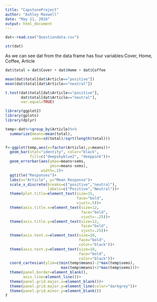 ```yaml
---
title: "CapstoneProject"
author: "Ashley Maxwell"
date: "May 11, 2016"
output: html_document
---
```


```r
dat<-read.csv("Questiondata.csv")
```

```r
str(dat)
```
As we can see dat from the data frame has four variables:Cover, Home, Coffee, Article
```r
dat$total = dat$Cover + dat$Home + dat$Coffee
```
```r
mean(dat$total[dat$Article=="positive"])
mean(dat$total[dat$Article=="neutral"])
```


```r
t.test(dat$total[dat$Article=="positive"],
       dat$total[dat$Article=="neutral"],
       var.equal=TRUE)
```

```r
library(ggplot2)
library(gplots)
library(dplyr)
```
```r
temp<-dat%>%group_by(Article)%>%
  summarize(means=mean(total),
            sems=sd(total)/sqrt(length(total)))
```
```r
f<-ggplot(temp,aes(x=factor(Article),y=means))+
  geom_bar(stat="identity", color="black",
           fill=c("deepskyblue2", "deeppink"))+
  geom_errorbar(aes(ymax=means+sems,
                    ymin=means-sems),
                width=.2)+
  ggtitle("Responses")+
  labs(x="Article", y="Mean Response")+
  scale_x_discrete(breaks=c("positive","neutral"),
                   labels=c("Positive","Neutral"))+
  theme(plot.title=element_text(size=15,
                                face="bold",
                                vjust=.5))+
  theme(axis.title.x=element_text(size=12,
                                  face="bold",
                                  vjust=-.25))+
  theme(axis.title.y=element_text(size=12,
                                  face="bold",
                                  vjust=.25))+
  theme(axis.text.x=element_text(size=10,
                                 face="bold",
                                 color="black"))+
  theme(axis.text.y=element_text(size=10,
                                 face="bold",
                                 color="black"))+
  coord_cartesian(ylim=c(min(temp$means)-2*max(temp$sems),
                         max(temp$means)+2*max(temp$sems)))+
  theme(panel.border=element_blank(),
        axis.line=element_line())+
  theme(panel.grid.major.x=element_blank())+
  theme(panel.grid.major.y=element_line(color="darkgrey"))+
  theme(panel.grid.minor.y=element_blank())
f
```


